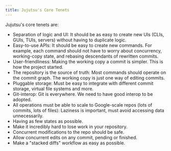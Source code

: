 ```yaml
---
title: Jujutsu's Core Tenets
---
```


Jujutsu's core tenets are:

- Separation of logic and UI: It should be as easy to create new UIs (CLIs,
  GUIs, TUIs, servers) without having to duplicate logic.
- Easy-to-use APIs: It should be easy to create new commands. For example,
  each command should not have to worry about concurrency, working-copy state,
  and rebasing descendants of rewritten commits.
- User-friendliness: Making the working copy a commit is simpler. This is
  how the project started.
- The repository is the source of truth: Most commands should operate on the
  commit graph. The working copy is just one way of editing commits.
- Pluggable storage: Must be easy to integrate with different commit storage,
  virtual file systems and more.
- Git-interop: Git is everywhere. We need to have good interop to be adopted.
- All operations must be able to scale to Google-scale repos (lots of commits,
  lots of files): Laziness is important, must avoid accessing data
  unnecessarily.
- Having as few states as possible.
- Make it incredibly hard to lose work in your repository.
- Concurrent modifications to the repo should be safe.
- Allow concurrent edits on any commit, pending or finished.
- Make a "stacked diffs" workflow as easy as possible.

